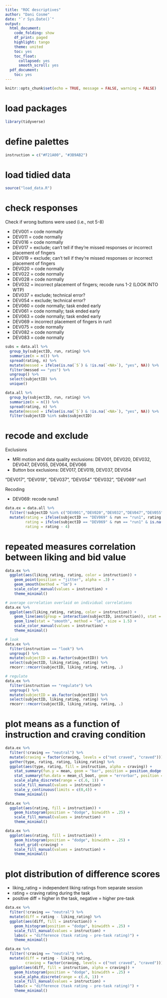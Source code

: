 ```yaml
---
title: "ROC descriptives"
author: "Dani Cosme"
date: "`r Sys.Date()`"
output:
  html_document:
    code_folding: show
    df_print: paged
    highlight: tango
    theme: united
    toc: yes
    toc_float:
      collapsed: yes
      smooth_scroll: yes
  pdf_document:
    toc: yes
---
```


```r
knitr::opts_chunk$set(echo = TRUE, message = FALSE, warning = FALSE)
```

# load packages
```r
library(tidyverse)
```

# define palettes
```r
instruction = c("#F21A00", "#3B9AB2")
```

# load tidied data
```r
source("load_data.R")
```

# check responses
Check if wrong buttons were used (i.e., not 5-8)

* DEV001 = code normally
* DEV011 = code normally
* DEV016 = code normally
* DEV017 = exclude; can't tell if they're missed responses or incorrect placement of fingers
* DEV019 = exclude; can't tell if they're missed responses or incorrect placement of fingers
* DEV020 = code normally
* DEV022 = code normally
* DEV028 = code normally
* DEV032 = incorrect placement of fingers; recode runs 1-2 (LOOK INTO WTP)
* DEV037 = exclude; technical error?
* DEV054 = exclude; technical error?
* DEV060 = code normally; task ended early
* DEV061 = code normally; task ended early
* DEV063 = code normally; task ended early
* DEV069 = incorrect placement of fingers in run1
* DEV075 = code normally
* DEV082 = code normally
* DEV083 = code normally

```r
subs = data.all %>%
  group_by(subjectID, run, rating) %>%
  summarize(n = n()) %>%
  spread(rating, n) %>%
  mutate(messed = ifelse(is.na(`5`) & !is.na(`<NA>`), "yes", NA)) %>%
  filter(messed == "yes") %>% 
  ungroup() %>% 
  select(subjectID) %>% 
  unique()

data.all %>%
  group_by(subjectID, run, rating) %>%
  summarize(n = n()) %>%
  spread(rating, n) %>%
  mutate(messed = ifelse(is.na(`5`) & !is.na(`<NA>`), "yes", NA)) %>%
  filter(subjectID %in% subs$subjectID)
```

# recode and exclude
Exclusions

* MRI motion and data quality exclusions: DEV001, DEV020, DEV032, DEV047, DEV055, DEV064, DEV066
* Button box exclusions: DEV017, DEV019, DEV037, DEV054

"DEV017", "DEV019", "DEV037", "DEV054"
"DEV032", "DEV069" run1

Recoding

* DEV069: recode runs1
```r
data.ex = data.all %>%
  filter(!subjectID %in% c("DEV001","DEV020","DEV032","DEV047","DEV055","DEV064","DEV066", "DEV017", "DEV019", "DEV037", "DEV054")) %>%
  mutate(rating = ifelse(subjectID == "DEV069" & run == "run1", rating - 1, rating),
         rating = ifelse(subjectID == "DEV069" & run == "run1" & is.na(rating), 8, rating),
         rating = rating - 4)
```

# repeated measures correlation between liking and bid value
```r
data.ex %>%
  ggplot(aes(liking_rating, rating, color = instruction)) +
    geom_point(position = "jitter", alpha = .3) + 
    geom_smooth(method = "lm") +
    scale_color_manual(values = instruction) +
    theme_minimal()

# average correlation overlaid on individual correlations
data.ex %>%
  ggplot(aes(liking_rating, rating, color = instruction)) +
    geom_line(aes(group = interaction(subjectID, instruction)), stat = "smooth", method = "lm", alpha = .2, se = FALSE) +
    geom_line(stat = "smooth", method = "lm", size = 1.5) +
    scale_color_manual(values = instruction) +
    theme_minimal()

# look
data.ex %>%
  filter(instruction == "look") %>%
  ungroup() %>%
  mutate(subjectID = as.factor(subjectID)) %>% 
  select(subjectID, liking_rating, rating) %>%
  rmcorr::rmcorr(subjectID, liking_rating, rating, .)

# regulate
data.ex %>%
  filter(instruction == "regulate") %>%
  ungroup() %>%
  mutate(subjectID = as.factor(subjectID)) %>% 
  select(subjectID, liking_rating, rating) %>%
  rmcorr::rmcorr(subjectID, liking_rating, rating, .)
```

# plot means as a function of instruction and craving condition
```r
data.ex %>%
  filter(!craving == "neutral") %>%
  mutate(craving = factor(craving, levels = c("not craved", "craved"))) %>%
  gather(type, rating, rating, liking_rating) %>%
  ggplot(aes(type, rating, fill = instruction, alpha = craving)) +
    stat_summary(fun.y = mean, geom = "bar", position = position_dodge(width = 0.95)) +
    stat_summary(fun.data = mean_cl_boot, geom = "errorbar", position = position_dodge(width = 0.95), width = 0) +
    scale_alpha_discrete(range = c(.6, 1)) +
    scale_fill_manual(values = instruction) +
    scale_y_continuous(limits = c(0,4)) +
    theme_minimal()

data.ex %>%
  ggplot(aes(rating, fill = instruction)) +
    geom_histogram(position = "dodge", binwidth = .25) +
    scale_fill_manual(values = instruction) +
    theme_minimal()

data.ex %>%
  ggplot(aes(rating, fill = instruction)) +
    geom_histogram(position = "dodge", binwidth = .25) +
    facet_grid(~craving) +
    scale_fill_manual(values = instruction) +
    theme_minimal()
```

# plot distribution of difference scores
* liking_rating = independent liking ratings from separate session
* rating = craving rating during the task
* positive diff = higher in the task, negative = higher pre-task
```r
data.ex %>%
  filter(!craving == "neutral") %>%
  mutate(diff = rating - liking_rating) %>%
  ggplot(aes(diff, fill = instruction)) +
    geom_histogram(position = "dodge", binwidth = .25) +
    scale_fill_manual(values = instruction) +
    labs(x = "difference (task rating - pre-task rating)") +
    theme_minimal()

data.ex %>%
  filter(!craving == "neutral") %>%
  mutate(diff = rating - liking_rating,
         craving = factor(craving, levels = c("not craved", "craved"))) %>%
  ggplot(aes(diff, fill = instruction, alpha = craving)) +
    geom_histogram(position = "dodge", binwidth = .25) +
    scale_alpha_discrete(range = c(.6, 1)) +
    scale_fill_manual(values = instruction) +
    labs(x = "difference (task rating - pre-task rating)") +
    theme_minimal()
```

